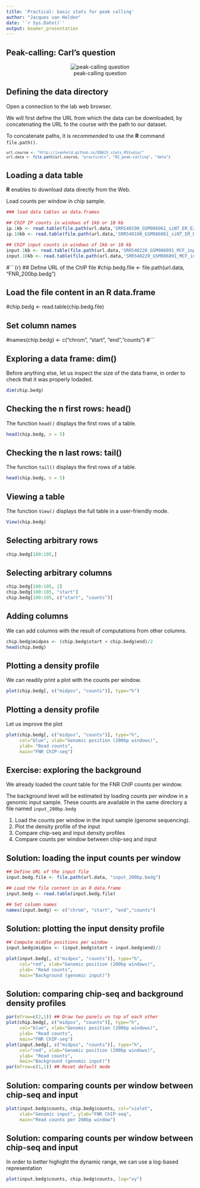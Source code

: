 ```yaml
---
title: 'Practical: basic stats for peak calling'
author: "Jacques van Helden"
date: '`r Sys.Date()`'
output: beamer_presentation
---
```


## Peak-calling: Carl's question

<center>![peak-calling question](images/peak-calling_the_question.png)</center>


## Defining the data directory

Open a connection to the lab web browser. 

We will first define the URL from which the data can be downloaded, by concatenating the URL fo the course with the path to our dataset.

To concatenate paths, it is *recommended* to use the **R** command `file.path()`.

<small>
```r
url.course <- "http://jvanheld.github.io/EBA15_stats_RStudio/"
url.data <- file.path(url.course, "practicals", "02_peak-calling", "data")
```
</small>


## Loading a data table

**R** enables to download data directly from the Web. 

Load counts per window in chip sample.

```r
### load data tables as data.frames

## ChIP IP counts in windows of 1kb or 10 kb
ip.1kb <- read.table(file.path(url.data,'SRR540190_GSM986061_siNT_ER_E2_r2_sorted.chr21.1kb.cov'))
ip.10kb <- read.table(file.path(url.data,'SRR540190_GSM986061_siNT_ER_E2_r2_sorted.chr21.10kb.cov'))

## ChIP input counts in windows of 1kb or 10 kb
input.1kb <- read.table(file.path(url.data,'SRR540220_GSM986091_MCF_input_r3_sorted.chr21.1kb.cov'))
input.10kb <- read.table(file.path(url.data,'SRR540220_GSM986091_MCF_input_r3_sorted.chr21.10kb.cov'))


```


#```{r}
## Define URL of the ChIP file
#chip.bedg.file <- file.path(url.data, "FNR_200bp.bedg")

## Load the file content in an R data.frame
#chip.bedg <- read.table(chip.bedg.file)

## Set column names
#names(chip.bedg) <- c("chrom", "start", "end","counts")
#```

## Exploring a data frame: dim()

Before anything else, let us inspect the size of the data frame, in order to check that it was properly lodaded.

```r
dim(chip.bedg)
```


## Checking the n first rows: head()

The function `head()` displays the first rows of a table.

```r
head(chip.bedg, n = 5)
```

## Checking the n last rows: tail()

The function `tail()` displays the first rows of a table.

```r
head(chip.bedg, n = 5)
```

## Viewing a table

The function `View()` displays the full table in a user-friendly mode.

```r
View(chip.bedg)
```

## Selecting arbitrary rows

```r
chip.bedg[100:105,] 
```


## Selecting arbitrary columns

```r
chip.bedg[100:105, 2] 
chip.bedg[100:105, "start"] 
chip.bedg[100:105, c("start", "counts")] 
```

## Adding columns

We can add columns with the result of computations from other columns.

```r
chip.bedg$midpos <- (chip.bedg$start + chip.bedg$end)/2
head(chip.bedg)
```


## Plotting a density profile

We can readily print a plot with the counts per window.

```r
plot(chip.bedg[, c("midpos", "counts")], type="h")
```

## Plotting a density profile

Let us improve the plot

```r
plot(chip.bedg[, c("midpos", "counts")], type="h", 
     col="blue", xlab="Genomic position (200bp windows)", 
     ylab= "Read counts",
     main="FNR ChIP-seq")
```


## Exercise: exploring the background

We already loaded the count table for the FNR ChIP counts per window. 

The background level will be estimated by loading counts per window in a genomic input sample.
These counts are available in the same directory a file named `input_200bp.bedg`

1. Load the counts per window in the input sample (genome sequencing).
2. Plot the density profile of the input
3. Compare  chip-seq and input density profiles
4. Compare counts per window between chip-seq and input

## Solution: loading the input counts per window

```r
## Define URL of the input file
input.bedg.file <- file.path(url.data, "input_200bp.bedg")

## Load the file content in an R data.frame
input.bedg <- read.table(input.bedg.file)

## Set column names
names(input.bedg) <- c("chrom", "start", "end","counts")

```

## Solution: plotting the input density profile

```r
## Compute middle positions per window
input.bedg$midpos <- (input.bedg$start + input.bedg$end)/2

plot(input.bedg[, c("midpos", "counts")], type="h", 
     col="red", xlab="Genomic position (200bp windows)", 
     ylab= "Read counts",
     main="Background (genomic input)")
```

## Solution: comparing chip-seq and background density profiles

```r
par(mfrow=c(2,1)) ## Draw two panels on top of each other
plot(chip.bedg[, c("midpos", "counts")], type="h", 
     col="blue", xlab="Genomic position (200bp windows)", 
     ylab= "Read counts",
     main="FNR ChIP-seq")
plot(input.bedg[, c("midpos", "counts")], type="h", 
     col="red", xlab="Genomic position (200bp windows)", 
     ylab= "Read counts",
     main="Background (genomic input)")
par(mfrow=c(1,1)) ## Reset default mode

```

## Solution: comparing counts per window between chip-seq and input

```r
plot(input.bedg$counts, chip.bedg$counts, col="violet",
     xlab="Genomic input", ylab="FNR ChIP-seq",
     main="Read counts per 200bp window")
```

## Solution: comparing counts per window between chip-seq and input

In order to better highight the dynamic range, we can use a log-based representation

```r
plot(input.bedg$counts, chip.bedg$counts, log="xy")
```


